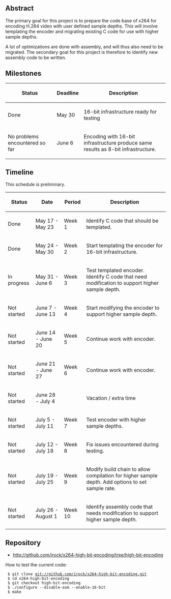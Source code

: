 {{SoCProject|year=2010|student=[[User:Irock|Oskar Arvidsson]]|mentor=[[User:Holger|Holger Lubitz]]}}

== Abstract ==

The primary goal for this project is to prepare the code base of x264 for encoding H.264 video with user defined sample depths. This will involve templating the encoder and migrating existing C code for use with higher sample depths.

A lot of optimizations are done with assembly, and will thus also need to be migrated. The secondary goal for this project is therefore to identify new assembly code to be written.

== Milestones ==

{| class="wikitable"
! Status !! Deadline !! Description
|-
| Done || May 30 || 16-bit infrastructure ready for testing
|-
| No problems encountered so far || June 6 || Encoding with 16-bit infrastructure produce same results as 8-bit infrastructure.
|}

== Timeline ==

This schedule is preliminary.

{| class="wikitable"
! Status !! Date !! Period !! Description
|-
| Done || May 17 - May 23 || Week 1 || Identify C code that should be templated.
|-
| Done || May 24 - May 30 || Week 2 || Start templating the encoder for 16-bit infrastructure.
|-
| In progress || May 31 - June 6 || Week 3 || Test templated encoder. Identify C code that need modification to support higher sample depth.
|-
| Not started || June 7 - June 13 || Week 4 || Start modifying the encoder to support higher sample depth.
|-
| Not started || June 14 - June 20 || Week 5 || Continue work with encoder.
|-
| Not started || June 21 - June 27 || Week 6 || Continue work with encoder.
|-
| Not started || June 28 - July 4 || || Vacation / extra time
|-
| Not started || July 5 - July 11 || Week 7 || Test encoder with higher sample depths.
|-
| Not started || July 12 - July 18 || Week 8 || Fix issues encountered during testing.
|-
| Not started || July 19 - July 25 || Week 9 || Modify build chain to allow compilation for higher sample depth. Add options to set sample rate.
|-
| Not started || July 26 - August 1 || Week 10 || Identify assembly code that needs modification to support higher sample depth.
|}

== Repository ==

* http://github.com/irock/x264-high-bit-encoding/tree/high-bit-encoding

How to test the current code:

  $ git clone git://github.com/irock/x264-high-bit-encoding.git
  $ cd x264-high-bit-encoding
  $ git checkout high-bit-encoding
  $ ./configure --disable-asm --enable-16-bit
  $ make
